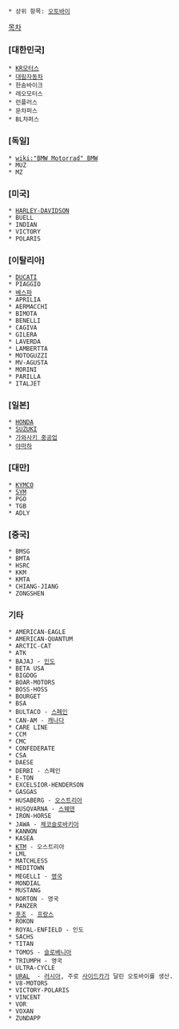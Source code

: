  * 상위 항목: [[오토바이]]

[[목차]]

=== [대한민국] ===
 * [[KR모터스]]
 * [[대림자동차]]
 * 한솜바이크
 * 레오모터스
 * 런플러스
 * 문차퍼스
 * BL챠퍼스

=== [독일] ===
 * [[wiki:"BMW Motorrad" BMW]]
 * MUZ
 * MZ

=== [미국] ===
 * [[HARLEY-DAVIDSON]]
 * BUELL
 * INDIAN
 * VICTORY
 * POLARIS

=== [이탈리아] ===
 * [[DUCATI]]
 * PIAGGIO
 * [[베스파]]
 * APRILIA
 * AERMACCHI
 * BIMOTA
 * BENELLI
 * CAGIVA
 * GILERA
 * LAVERDA
 * LAMBERTTA
 * MOTOGUZZI
 * MV-AGUSTA
 * MORINI
 * PARILLA
 * ITALJET

=== [일본] ===
 * [[HONDA]]
 * [[SUZUKI]]
 * [[가와사키 중공업]]
 * [[야마하]]

=== [대만] ===
 * [[KYMCO]]
 * [[SYM]]
 * PGO
 * TGB
 * ADLY

=== [중국] ===
 * BMSG
 * BMTA
 * HSRC
 * KKM
 * KMTA
 * CHIANG-JIANG
 * ZONGSHEN

=== 기타 ===
 * AMERICAN-EAGLE  
 * AMERICAN-QUANTUM  
 * ARCTIC-CAT  
 * ATK  
 * BAJAJ - [[인도]] 
 * BETA USA  
 * BIGDOG   
 * BOAR-MOTORS  
 * BOSS-HOSS  
 * BOURGET  
 * BSA  
 * BULTACO - [[스페인]]
 * CAN-AM - [[캐나다]]
 * CARE LINE  
 * CCM  
 * CMC  
 * CONFEDERATE  
 * CSA 
 * DAESE  
 * DERBI - 스페인
 * E-TON  
 * EXCELSIOR-HENDERSON  
 * GASGAS   
 * HUSABERG - [[오스트리아]]
 * HUSQVARNA - [[스웨덴]]
 * IRON-HORSE 
 * JAWA - [[체코슬로바키아]]
 * KANNON  
 * KASEA   
 * [[KTM]] - 오스트리아
 * LML  
 * MATCHLESS  
 * MEDITOWN  
 * MEGELLI - [[영국]]
 * MONDIAL  
 * MUSTANG 
 * NORTON - 영국
 * PANZER 
 * [[푸조]] - [[프랑스]]  
 * ROKON  
 * ROYAL-ENFIELD - 인도
 * SACHS  
 * TITAN  
 * TOMOS - [[슬로베니아]]
 * TRIUMPH - 영국
 * ULTRA-CYCLE 
 * [[URAL]]  - [[러시아]], 주로 [[사이드카]]가 달린 오토바이를 생산.
 * V8-MOTORS  
 * VICTORY-POLARIS  
 * VINCENT 
 * VOR 
 * VOXAN 
 * ZUNDAPP
